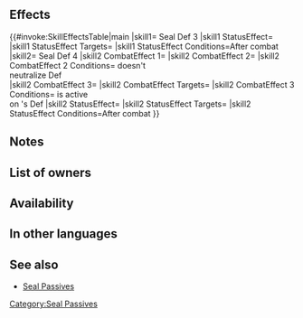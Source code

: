 {{Passive
|type=B
|name=Seal Def
|exclusive=0
|1name=Seal Def 1
|1tagid=SID_守備封じ1
|1promotionRarity=4
|1promotionTier=1
|properties1=random_all
|1required=-
|1effect=Inflicts Def-3 on foe through its next action after combat.
|1cost=40
|2name=Seal Def 2
|2tagid=SID_守備封じ2
|2promotionRarity=5
|2promotionTier=1
|properties2=random_all
|2effect=Inflicts Def-5 on foe through its next action after combat.
|2cost=80
|3name=Seal Def 3
|3tagid=SID_守備封じ3
|3effect=Inflicts Def-7 on foe through its next action after combat.
|3next=-
|properties3=random_all
|4name=Seal Def 4
|4tagid=SID_守備封じ4
|4cost=300
|4effect=Inflicts Def-4 on foe during combat, and if no effect neutralizes penalties to foe's Def, inflicts penalty on foe's Def during combat = 7 - current penalty on foe's Def (min: 0). If penalty is active on foe's Def, inflicts Special cooldown charge -1 on foe per attack during combat. (Only highest value applied. Does not stack.) Inflicts Def-7 on foe through its next action after combat.
|properties4=random_owner
|3cost=160
|canUseWeapon={{WeaponList|exclude=Staff}}
|canUseMove={{MoveList|All}}
|properties=random_all
}}
==Effects==
{{#invoke:SkillEffectsTable|main
|skill1={{Si|Seal Def 3}} Seal Def 3
|skill1 StatusEffect={{SkillEffectText|Penalties|Def|7}}
|skill1 StatusEffect Targets={{SkillTargetText|Foe}}
|skill1 StatusEffect Conditions=After combat
|skill2={{Si|Seal Def 4}} Seal Def 4
|skill2 CombatEffect 1={{SkillEffectText|Temporary Debuffs|Def|4}}
|skill2 CombatEffect 2={{SkillEffectText|Temporary Debuffs|Def|7 - {{SEt|penalty}}<br>on {{SkillTargetText|Foe}}'s Def|min=0}}
|skill2 CombatEffect 2 Conditions={{SkillTargetText|Foe}} doesn't<br>neutralize Def<br>{{SEt|penalties}}
|skill2 CombatEffect 3={{SkillEffectText|Guard}}
|skill2 CombatEffect Targets={{SkillTargetText|Foe}}
|skill2 CombatEffect 3 Conditions={{SEt|Penalty}} is active<br>on {{SkillTargetText|Foe}}'s Def
|skill2 StatusEffect={{SkillEffectText|Penalties|Def|7}}
|skill2 StatusEffect Targets={{SkillTargetText|Foe}}
|skill2 StatusEffect Conditions=After combat
}}

==Notes==
{{After combat note|{{SEt|penalty}}}}
{{Penalties}}
{{Temporary debuffs|name=Seal Def 4}}
{{CooldownChargeMinus}}
==List of owners==
{{Skill Hero List}}
==Availability==
{{PassiveFocusList}}
{{PassiveDistributionList}}
{{PassiveCombatManualList}}
==In other languages==
{{OtherLanguages
|japanese=守備封じ
|german=Ver. rauben
|spanishEU=Sellar Def
|spanishLA=Sellar Def.
|french=Sceau Déf
|italian=Sigilla Dif
|chineseTW=防守封印
|portuguese=Selo Def.
}}
==See also==
{{See also skills|cond=Description LIKE '%- current penalt%on%' AND Exclusive='1'}}
* [[Seal Passives]]
{{Passives Navbox|B}}
[[Category:Seal Passives]]